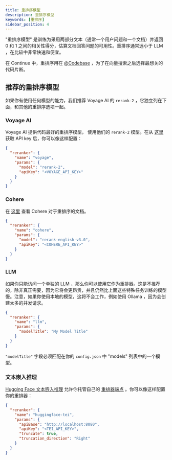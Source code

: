 ```yaml
---
title: 重排序模型
description: 重排序模型
keywords: [重排序]
sidebar_position: 4
---
```


"重排序模型" 是训练为采用两部分文本（通常一个用户问题和一个文档）并返回 0 和 1 之间的相关性得分，估算文档回答问题的可用性。重排序通常远小于 LLM ，在比较中非常快速和便宜。

在 Continue 中，重排序用在 [@Codebase](../deep-dives/codebase.mdx) ，为了在向量搜索之后选择最想关的代码片断。

## 推荐的重排序模型

如果你有使用任何模型的能力，我们推荐 Voyage AI 的 `rerank-2` ，它独立列在下面，和其他的重排序选项一起。

### Voyage AI

Voyage AI 提供代码最好的重排序模型， 使用他们的 `rerank-2` 模型。在从 [这里](https://www.voyageai.com/) 获取 API key 后，你可以像这样配置：

```json title="config.json"
{
  "reranker": {
    "name": "voyage",
    "params": {
      "model": "rerank-2",
      "apiKey": "<VOYAGE_API_KEY>"
    }
  }
}
```

### Cohere

在 [这里](https://docs.cohere.com/docs/rerank-2) 查看 Cohere 对于重排序的文档。

```json title="config.json"
{
  "reranker": {
    "name": "cohere",
    "params": {
      "model": "rerank-english-v3.0",
      "apiKey": "<COHERE_API_KEY>"
    }
  }
}
```

### LLM

如果你只能访问一个单独的 LLM ，那么你可以使用它作为重排器。这是不推荐的，除非真正需要，因为它将会更昂贵，并且仍然比上面这些特殊任务训练的模型慢。注意，如果你使用本地的模型，这将不会工作，例如使用 Ollama ，因为会创建太多的并发请求。

```json title="config.json"
{
  "reranker": {
    "name": "llm",
    "params": {
      "modelTitle": "My Model Title"
    }
  }
}
```

`"modelTitle"` 字段必须匹配在你的 `config.json` 中 "models" 列表中的一个模型。

### 文本嵌入推理

[Hugging Face 文本嵌入推理](https://huggingface.co/docs/text-embeddings-inference/en/index) 允许你托管自己的 [重排器端点](https://huggingface.github.io/text-embeddings-inference/#/Text%20Embeddings%20Inference/rerank) 。你可以像这样配置你的重排器：

```json title="config.json"
{
  "reranker": {
    "name": "huggingface-tei",
    "params": {
      "apiBase": "http://localhost:8080",
      "apiKey": "<TEI_API_KEY>",
      "truncate": true,
      "truncation_direction": "Right"
    }
  }
}
```
